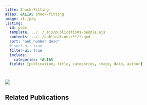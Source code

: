 ```yaml
---
title: Shock-Fitting
alias: &ALIAS shock-fitting
image: sf.jpeg
listing:
  id: pubs
  template: ../../_ejs/publications-people.ejs 
  contents: ../../publications/**/*.qmd
  sort: "pub_number desc"
  # sort-ui: true
  filter-ui: true
  include:
    categories: *ALIAS
  fields: [publication, title, categories, image, date, author]

---
```

![](sf.jpeg)

## Related Publications


:::{#pubs}
:::
